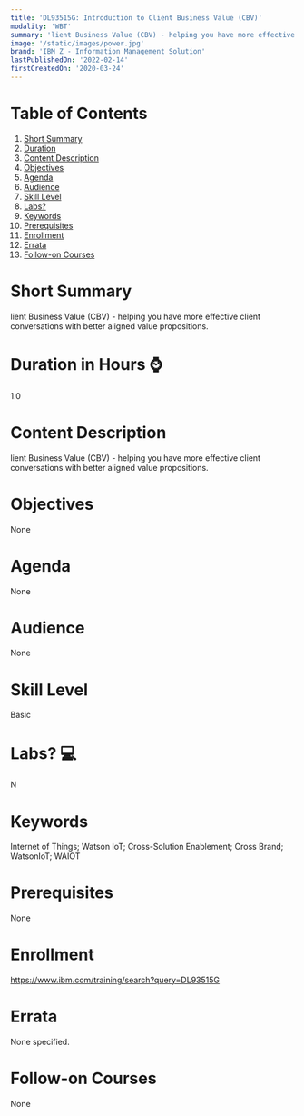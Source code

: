 ```yaml
---
title: 'DL93515G: Introduction to Client Business Value (CBV)'
modality: 'WBT'
summary: 'lient Business Value (CBV) - helping you have more effective client conversations with better aligned value propositions.'
image: '/static/images/power.jpg'
brand: 'IBM Z - Information Management Solution'
lastPublishedOn: '2022-02-14'
firstCreatedOn: '2020-03-24'
---
```

# Table of Contents
1.  [Short Summary](#short-summary)
2.  [Duration](#duration-in-hours-)
3.  [Content Description](#content-description)
4.  [Objectives](#objectives)
5.  [Agenda](#agenda)
6.  [Audience](#audience)
7.  [Skill Level](#skill-level)
8.  [Labs?](#labs-)
9.  [Keywords](#keywords)
10. [Prerequisites](#prerequisites)
11. [Enrollment](#enrollment)
12. [Errata](#errata)
13. [Follow-on Courses](#follow-on-courses)

# Short Summary
lient Business Value (CBV) - helping you have more effective client conversations with better aligned value propositions.

# Duration in Hours ⌚
1.0

# Content Description
lient Business Value (CBV) - helping you have more effective client conversations with better aligned value propositions.

# Objectives
None

# Agenda
None

# Audience
None

# Skill Level
Basic               

# Labs? 💻
N

# Keywords
Internet of Things; Watson IoT; Cross-Solution Enablement; Cross Brand; WatsonIoT; WAIOT

# Prerequisites
None

# Enrollment
https://www.ibm.com/training/search?query=DL93515G

# Errata
None specified.

# Follow-on Courses
None


